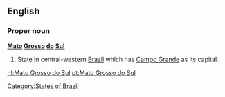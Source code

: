 ==English==

===Proper noun===
'''[[Mato]] [[Grosso]] [[do]] [[Sul]]'''

#State in central-western [[Brazil]] which has [[Campo Grande]] as its capital.
[[Category:States of Brazil]]
[[nl:Mato Grosso do Sul]]
[[pt:Mato Grosso do Sul]]